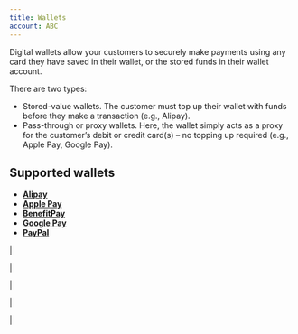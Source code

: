 ```yaml
---
title: Wallets
account: ABC
---
```



Digital wallets allow your customers to securely make payments using any card they have saved in their wallet, or the stored funds in their wallet account.

There are two types:

*   Stored-value wallets. The customer must top up their wallet with funds before they make a transaction (e.g., Alipay).
*   Pass-through or proxy wallets. Here, the wallet simply acts as a proxy for the customer’s debit or credit card(s) – no topping up required (e.g., Apple Pay, Google Pay).

Supported wallets
-----------------

*   [**Alipay**](#tabs-6d32b465-1d18-4665-ac77-c3dd17535371-1)
*   [**Apple Pay**](#tabs-6d32b465-1d18-4665-ac77-c3dd17535371-2)
*   [**BenefitPay**](#tabs-6d32b465-1d18-4665-ac77-c3dd17535371-3)
*   [**Google Pay**](#tabs-6d32b465-1d18-4665-ac77-c3dd17535371-4)
*   [**PayPal**](#tabs-6d32b465-1d18-4665-ac77-c3dd17535371-5)

|

|

|

|

|




